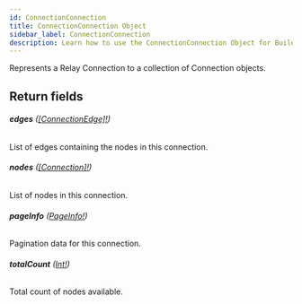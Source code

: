 ```yaml
---
id: ConnectionConnection
title: ConnectionConnection Object
sidebar_label: ConnectionConnection
description: Learn how to use the ConnectionConnection Object for Builder's API.
---
```


Represents a Relay Connection to a collection of Connection objects.

## Return fields

###### <b>edges</b> ([[ConnectionEdge]!](/docs/composer/builder/api/schema/object/ConnectionEdge.mdx))

List of edges containing the nodes in this connection.

###### <b>nodes</b> ([[Connection]!](/docs/composer/builder/api/schema/object/Connection.mdx))

List of nodes in this connection.

###### <b>pageInfo</b> ([PageInfo!](/docs/composer/builder/api/schema/object/PageInfo.mdx))

Pagination data for this connection.

###### <b>totalCount</b> ([Int!](/docs/composer/builder/api/schema/scalar/Int.mdx))

Total count of nodes available.
